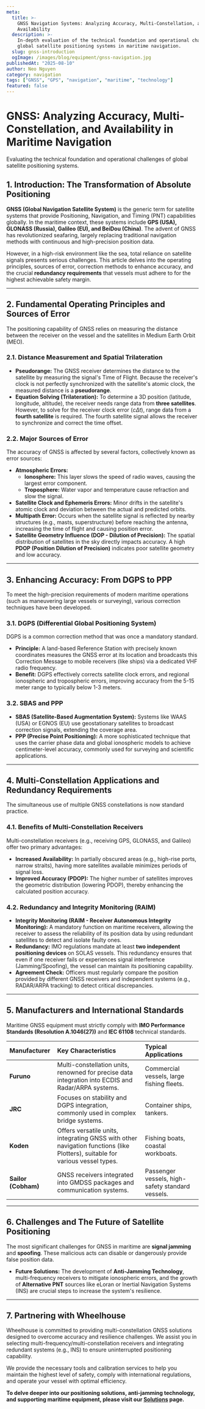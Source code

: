 ```yaml
---
meta:
  title: >-
    GNSS Navigation Systems: Analyzing Accuracy, Multi-Constellation, and
    Availability
  description: >-
    In-depth evaluation of the technical foundation and operational challenges of
    global satellite positioning systems in maritime navigation.
  slug: gnss-introduction
  ogImage: /images/blog/equipment/gnss-navigation.jpg
publishedAt: "2025-08-10"
author: Neo Nguyen
category: navigation
tags: ["GNSS", "GPS", "navigation", "maritime", "technology"]
featured: false
---
```


# GNSS: Analyzing Accuracy, Multi-Constellation, and Availability in Maritime Navigation

<span className="text-xl text-gray-500 italic mb-8">
  Evaluating the technical foundation and operational challenges of global
  satellite positioning systems.
</span>

## 1. Introduction: The Transformation of Absolute Positioning

**GNSS (Global Navigation Satellite System)** is the generic term for satellite systems that provide Positioning, Navigation, and Timing (PNT) capabilities globally. In the maritime context, these systems include **GPS (USA), GLONASS (Russia), Galileo (EU), and BeiDou (China)**. The advent of GNSS has revolutionized seafaring, largely replacing traditional navigation methods with continuous and high-precision position data.

However, in a high-risk environment like the sea, total reliance on satellite signals presents serious challenges. This article delves into the operating principles, sources of error, correction methods to enhance accuracy, and the crucial **redundancy requirements** that vessels must adhere to for the highest achievable safety margin.

---

## 2. Fundamental Operating Principles and Sources of Error

The positioning capability of GNSS relies on measuring the distance between the receiver on the vessel and the satellites in Medium Earth Orbit (MEO).

### 2.1. Distance Measurement and Spatial Trilateration

- **Pseudorange:** The GNSS receiver determines the distance to the satellite by measuring the signal's Time of Flight. Because the receiver's clock is not perfectly synchronized with the satellite's atomic clock, the measured distance is a **pseudorange**.
- **Equation Solving (Trilateration):** To determine a 3D position (latitude, longitude, altitude), the receiver needs range data from **three satellites**. However, to solve for the receiver clock error ($c \Delta t$), range data from a **fourth satellite** is required. The fourth satellite signal allows the receiver to synchronize and correct the time offset.

### 2.2. Major Sources of Error

The accuracy of GNSS is affected by several factors, collectively known as error sources:

- **Atmospheric Errors:**
  - **Ionosphere:** This layer slows the speed of radio waves, causing the largest error component.
  - **Troposphere:** Water vapor and temperature cause refraction and slow the signal.
- **Satellite Clock and Ephemeris Errors:** Minor drifts in the satellite's atomic clock and deviation between the actual and predicted orbits.
- **Multipath Error:** Occurs when the satellite signal is reflected by nearby structures (e.g., masts, superstructure) before reaching the antenna, increasing the time of flight and causing position error.
- **Satellite Geometry Influence (DOP - Dilution of Precision):** The spatial distribution of satellites in the sky directly impacts accuracy. A high **PDOP (Position Dilution of Precision)** indicates poor satellite geometry and low accuracy.

---

## 3. Enhancing Accuracy: From DGPS to PPP

To meet the high-precision requirements of modern maritime operations (such as maneuvering large vessels or surveying), various correction techniques have been developed.

### 3.1. DGPS (Differential Global Positioning System)

DGPS is a common correction method that was once a mandatory standard.

- **Principle:** A land-based Reference Station with precisely known coordinates measures the GNSS error at its location and broadcasts this Correction Message to mobile receivers (like ships) via a dedicated VHF radio frequency.
- **Benefit:** DGPS effectively corrects satellite clock errors, and regional ionospheric and tropospheric errors, improving accuracy from the 5-15 meter range to typically below 1-3 meters.

### 3.2. SBAS and PPP

- **SBAS (Satellite-Based Augmentation System):** Systems like WAAS (USA) or EGNOS (EU) use geostationary satellites to broadcast correction signals, extending the coverage area.
- **PPP (Precise Point Positioning):** A more sophisticated technique that uses the carrier phase data and global ionospheric models to achieve centimeter-level accuracy, commonly used for surveying and scientific applications.

---

## 4. Multi-Constellation Applications and Redundancy Requirements

The simultaneous use of multiple GNSS constellations is now standard practice.

### 4.1. Benefits of Multi-Constellation Receivers

Multi-constellation receivers (e.g., receiving GPS, GLONASS, and Galileo) offer two primary advantages:

- **Increased Availability:** In partially obscured areas (e.g., high-rise ports, narrow straits), having more satellites available minimizes periods of signal loss.
- **Improved Accuracy (PDOP):** The higher number of satellites improves the geometric distribution (lowering PDOP), thereby enhancing the calculated position accuracy.

### 4.2. Redundancy and Integrity Monitoring (RAIM)

- **Integrity Monitoring (RAIM - Receiver Autonomous Integrity Monitoring):** A mandatory function on maritime receivers, allowing the receiver to assess the reliability of its position data by using redundant satellites to detect and isolate faulty ones.
- **Redundancy:** IMO regulations mandate at least **two independent positioning devices** on SOLAS vessels. This redundancy ensures that even if one receiver fails or experiences signal interference (Jamming/Spoofing), the vessel can maintain its positioning capability.
- **Agreement Check:** Officers must regularly compare the position provided by different GNSS receivers and independent systems (e.g., RADAR/ARPA tracking) to detect critical discrepancies.

---

## 5. Manufacturers and International Standards

Maritime GNSS equipment must strictly comply with **IMO Performance Standards (Resolution A.1046(27))** and **IEC 61108** technical standards.

| Manufacturer        | Key Characteristics                                                                                                          | Typical Applications                             |
| :------------------ | :--------------------------------------------------------------------------------------------------------------------------- | :----------------------------------------------- |
| **Furuno**          | Multi-constellation units, renowned for precise data integration into ECDIS and Radar/ARPA systems.                          | Commercial vessels, large fishing fleets.        |
| **JRC**             | Focuses on stability and DGPS integration, commonly used in complex bridge systems.                                          | Container ships, tankers.                        |
| **Koden**           | Offers versatile units, integrating GNSS with other navigation functions (like Plotters), suitable for various vessel types. | Fishing boats, coastal workboats.                |
| **Sailor (Cobham)** | GNSS receivers integrated into GMDSS packages and communication systems.                                                     | Passenger vessels, high-safety standard vessels. |

---

## 6. Challenges and The Future of Satellite Positioning

The most significant challenges for GNSS in maritime are **signal jamming** and **spoofing**. These malicious acts can disable or dangerously provide false position data.

- **Future Solutions:** The development of **Anti-Jamming Technology**, multi-frequency receivers to mitigate ionospheric errors, and the growth of **Alternative PNT** sources like eLoran or Inertial Navigation Systems (INS) are crucial steps to increase the system's resilience.

---

## 7. Partnering with Wheelhouse

Wheelhouse is committed to providing multi-constellation GNSS solutions designed to overcome accuracy and resilience challenges. We assist you in selecting multi-frequency/multi-constellation receivers and integrating redundant systems (e.g., INS) to ensure uninterrupted positioning capability.

We provide the necessary tools and calibration services to help you maintain the highest level of safety, comply with international regulations, and operate your vessel with optimal efficiency.

**To delve deeper into our positioning solutions, anti-jamming technology, and supporting maritime equipment, please visit our [Solutions](/solutions) page.**
